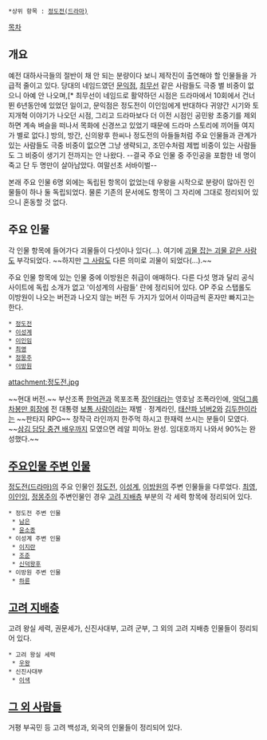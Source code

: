  *상위 항목 : [[정도전(드라마)]]

[[목차]]
== 개요 ==
예전 대하사극들의 절반이 채 안 되는 분량이다 보니 제작진이 출연해야 할 인물들을 가급적 줄이고 있다. 당대의 네임드였던 [[문익점]], [[최무선]] 같은 사람들도 극중 별 비중이 없으니 아예 안 나오며,[* 최무선이 네임드로 활약하던 시점은 드라마에서 10회에서 건너뛴 6년동안에 있었던 일이고, 문익점은 정도전이 이인임에게 반대하다 귀양간 시기와 토지개혁 이야기가 나오던 시점, 그리고 드라마보다 더 이전 시점인 공민왕 초중기를 제외하면 계속 벼슬을 떠나서 목화에 신경쓰고 있었기 때문에 드라마 스토리에 끼어들 여지가 별로 없다.] 방의, 방간, 신의왕후 한씨나 정도전의 아들들처럼 주요 인물들과 관계가 있는 사람들도 극중 비중이 없으면 그냥 생략되고, 조민수처럼 제법 비중이 있는 사람들도 그 비중이 생기기 전까지는 안 나왔다. --결국 주요 인물 중 주인공을 포함한 네 명이 죽고 단 두 명만이 살아남았다. 여말선초 서바이벌--

본래 주요 인물 6명 외에는 독립된 항목이 없었는데 우왕을 시작으로 분량이 많아진 인물들이 하나 둘 독립되었다. 물론 기존의 문서에도 항목이 그 자리에 그대로 정리되어 있으니 혼동할 것 없다.

== 주요 인물 ==
각 인물 항목에 들어가다 괴물들이 다섯이나 있다(...). 여기에 [[이방원(정도전)|괴물 잡는 괴물 같은 사람]]도 부각되었다. ~~하지만 [[이방원(정도전)|그 사람]]도 다른 의미로 괴물이 되었다(...).~~

주요 인물 항목에 있는 인물 중에 이방원은 취급이 애매하다. 다른 다섯 명과 달리 공식 사이트에 독립 소개가 없고 '이성계의 사람들' 란에 정리되어 있다. OP 주요 스탭롤도 이방원이 나오는 버전과 나오지 않는 버전 두 가지가 있어서 이따금씩 혼자만 빠지고는 한다.

 * [[정도전(정도전)|정도전]]
 * [[이성계(정도전)|이성계]]
 * [[이인임(정도전)|이인임]]
 * [[최영(정도전)|최영]]
 * [[정몽주(정도전)|정몽주]]
 * [[이방원(정도전)|이방원]]

attachment:정도전.jpg

~~현대 버전.~~ 부산조폭 [[피아노(동음이의어)|한억관]]과 목포조폭 [[가문의 영광|장인태]]라는 영호남 조폭라인에, [[보스를 지켜라|악덕그룹 차봉만 회장]]에 전 대통령 [[제5공화국(드라마)|보통 사람]]이라는 재벌ㆍ정계라인, [[조표기|태산파 넘버2]]와 [[김두한/야인시대|김두한]]이라는 ~~판타지 RPG~~ 창작극 라인까지 한주먹 하시고 한재력 쓰시는 분들이 모였다. ~~[[임동진|삼김 담당 중견 배우]]까지 모였으면 레알 피아노 완성. 임대호까지 나와서 90%는 완성했다.~~


== [[정도전(드라마)/등장인물/주요인물 주변 인물|주요인물 주변 인물]] ==
[[정도전(드라마)]]의 주요 인물인 [[정도전(정도전)|정도전]], [[이성계(정도전)|이성계]], [[이방원(정도전)|이방원]]의 주변 인물들을 다루었다.
[[최영(정도전)|최영]], [[이인임(정도전)|이인임]], [[정몽주(정도전)|정몽주]]의 주변인물인 경우 [[정도전(드라마)/등장인물/고려 지배층|고려 지배층]] 부분의 각 세력 항목에 정리되어 있다.

 * 정도전 주변 인물
  * [[남은(정도전)|남은]]
  * [[윤소종(정도전)|윤소종]]
 * 이성계 주변 인물
  * [[이지란(정도전)|이지란]]
  * [[조준(정도전)|조준]]
  * [[신덕왕후(정도전)|신덕왕후]]
 * 이방원 주변 인물
  * [[하륜(정도전)|하륜]]

== [[정도전(드라마)/등장인물/고려 지배층|고려 지배층]] ==
고려 왕실 세력, 권문세가, 신진사대부, 고려 군부, 그 외의 고려 지배층 인물들이 정리되어 있다.

 * 고려 왕실 세력
  * [[우왕(정도전)|우왕]]
 * 신진사대부
  * [[이색(정도전)|이색]]

== [[정도전(드라마)/등장인물/그 외 사람들|그 외 사람들]] ==
거평 부곡민 등 고려 백성과, 외국의 인물들이 정리되어 있다.
